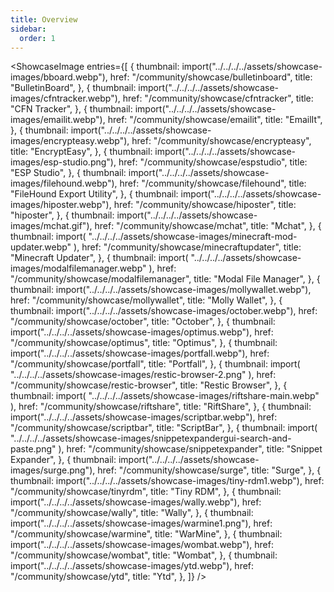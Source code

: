 ```yaml
---
title: Overview
sidebar:
  order: 1
---
```



<ShowcaseImage
  entries={[
    {
      thumbnail: import("../../../../assets/showcase-images/bboard.webp"),
      href: "/community/showcase/bulletinboard",
      title: "BulletinBoard",
    },
    {
      thumbnail: import("../../../../assets/showcase-images/cfntracker.webp"),
      href: "/community/showcase/cfntracker",
      title: "CFN Tracker",
    },
    {
      thumbnail: import("../../../../assets/showcase-images/emailit.webp"),
      href: "/community/showcase/emailit",
      title: "EmailIt",
    },
    {
      thumbnail: import("../../../../assets/showcase-images/encrypteasy.webp"),
      href: "/community/showcase/encrypteasy",
      title: "EncryptEasy",
    },
    {
      thumbnail: import("../../../../assets/showcase-images/esp-studio.png"),
      href: "/community/showcase/espstudio",
      title: "ESP Studio",
    },
    {
      thumbnail: import("../../../../assets/showcase-images/filehound.webp"),
      href: "/community/showcase/filehound",
      title: "FileHound Export Utility",
    },
    {
      thumbnail: import("../../../../assets/showcase-images/hiposter.webp"),
      href: "/community/showcase/hiposter",
      title: "hiposter",
    },
    {
      thumbnail: import("../../../../assets/showcase-images/mchat.gif"),
      href: "/community/showcase/mchat",
      title: "Mchat",
    },
    {
      thumbnail: import(
        "../../../../assets/showcase-images/minecraft-mod-updater.webp"
      ),
      href: "/community/showcase/minecraftupdater",
      title: "Minecraft Updater",
    },
    {
      thumbnail: import(
        "../../../../assets/showcase-images/modalfilemanager.webp"
      ),
      href: "/community/showcase/modalfilemanager",
      title: "Modal File Manager",
    },
    {
      thumbnail: import("../../../../assets/showcase-images/mollywallet.webp"),
      href: "/community/showcase/mollywallet",
      title: "Molly Wallet",
    },
    {
      thumbnail: import("../../../../assets/showcase-images/october.webp"),
      href: "/community/showcase/october",
      title: "October",
    },
    {
      thumbnail: import("../../../../assets/showcase-images/optimus.webp"),
      href: "/community/showcase/optimus",
      title: "Optimus",
    },
    {
      thumbnail: import("../../../../assets/showcase-images/portfall.webp"),
      href: "/community/showcase/portfall",
      title: "Portfall",
    },
    {
      thumbnail: import(
        "../../../../assets/showcase-images/restic-browser-2.png"
      ),
      href: "/community/showcase/restic-browser",
      title: "Restic Browser",
    },
    {
      thumbnail: import(
        "../../../../assets/showcase-images/riftshare-main.webp"
      ),
      href: "/community/showcase/riftshare",
      title: "RiftShare",
    },
    {
      thumbnail: import("../../../../assets/showcase-images/scriptbar.webp"),
      href: "/community/showcase/scriptbar",
      title: "ScriptBar",
    },
    {
      thumbnail: import(
        "../../../../assets/showcase-images/snippetexpandergui-search-and-paste.png"
      ),
      href: "/community/showcase/snippetexpander",
      title: "Snippet Expander",
    },
    {
      thumbnail: import("../../../../assets/showcase-images/surge.png"),
      href: "/community/showcase/surge",
      title: "Surge",
    },
    {
      thumbnail: import("../../../../assets/showcase-images/tiny-rdm1.webp"),
      href: "/community/showcase/tinyrdm",
      title: "Tiny RDM",
    },
    {
      thumbnail: import("../../../../assets/showcase-images/wally.webp"),
      href: "/community/showcase/wally",
      title: "Wally",
    },
    {
      thumbnail: import("../../../../assets/showcase-images/warmine1.png"),
      href: "/community/showcase/warmine",
      title: "WarMine",
    },
    {
      thumbnail: import("../../../../assets/showcase-images/wombat.webp"),
      href: "/community/showcase/wombat",
      title: "Wombat",
    },
    {
      thumbnail: import("../../../../assets/showcase-images/ytd.webp"),
      href: "/community/showcase/ytd",
      title: "Ytd",
    },
  ]}
/>
